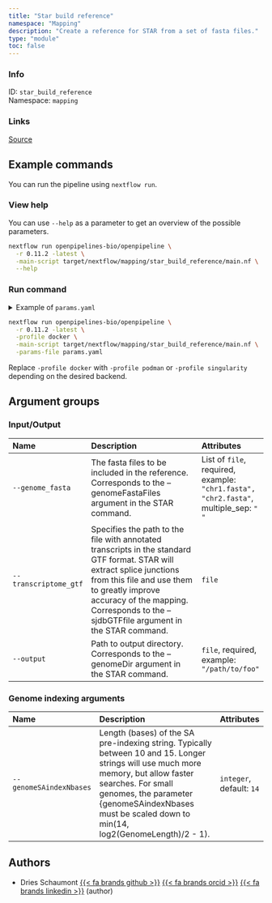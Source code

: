 ```yaml
---
title: "Star build reference"
namespace: "Mapping"
description: "Create a reference for STAR from a set of fasta files."
type: "module"
toc: false
---
```


::: {.column-margin}

### Info

ID: `star_build_reference`  
Namespace: `mapping`

### Links
[Source](https://github.com/openpipelines-bio/openpipeline/blob/0.11.2/./src/mapping/star_build_reference){.btn-action .btn-sm .btn-info .btn role="button"}

:::



## Example commands

You can run the pipeline using `nextflow run`.

### View help

You can use `--help` as a parameter to get an overview of the possible parameters.

```bash
nextflow run openpipelines-bio/openpipeline \
  -r 0.11.2 -latest \
  -main-script target/nextflow/mapping/star_build_reference/main.nf \
  --help
```

### Run command

<details>
<summary>Example of `params.yaml`</summary>
```yaml
# Input/Output
genome_fasta: # please fill in - example: ["chr1.fasta", "chr2.fasta"]
# transcriptome_gtf: "path/to/file"
# output: "$id.$key.output.output"

# Genome indexing arguments
genomeSAindexNbases: 14

# Nextflow input-output arguments
publish_dir: # please fill in - example: "output/"
# param_list: "my_params.yaml"
```
</details>

```bash
nextflow run openpipelines-bio/openpipeline \
  -r 0.11.2 -latest \
  -profile docker \
  -main-script target/nextflow/mapping/star_build_reference/main.nf \
  -params-file params.yaml
```

:::{.callout-note}
Replace `-profile docker` with `-profile podman` or `-profile singularity` depending on the desired backend.
:::

## Argument groups

### Input/Output

|Name                  |Description                                                                                                                                                                                                                                                     |Attributes                                                                           |
|:---------------------|:---------------------------------------------------------------------------------------------------------------------------------------------------------------------------------------------------------------------------------------------------------------|:------------------------------------------------------------------------------------|
|`--genome_fasta`      |The fasta files to be included in the reference. Corresponds to the --genomeFastaFiles argument in the STAR command.                                                                                                                                            |List of `file`, required, example: `"chr1.fasta", "chr2.fasta"`, multiple_sep: `" "` |
|`--transcriptome_gtf` |Specifies the path to the file with annotated transcripts in the standard GTF format. STAR will extract splice junctions from this file and use them to greatly improve accuracy of the mapping. Corresponds to the --sjdbGTFfile argument in the STAR command. |`file`                                                                               |
|`--output`            |Path to output directory. Corresponds to the --genomeDir argument in the STAR command.                                                                                                                                                                          |`file`, required, example: `"/path/to/foo"`                                          |


### Genome indexing arguments

|Name                    |Description                                                                                                                                                                                                                                                     |Attributes               |
|:-----------------------|:---------------------------------------------------------------------------------------------------------------------------------------------------------------------------------------------------------------------------------------------------------------|:------------------------|
|`--genomeSAindexNbases` |Length (bases) of the SA pre-indexing string. Typically between 10 and 15. Longer strings will use much more memory, but allow faster searches. For small genomes, the parameter {genomeSAindexNbases must be scaled down to min(14, log2(GenomeLength)/2 - 1). |`integer`, default: `14` |

## Authors


  * Dries Schaumont [{{< fa brands github >}}](https://github.com/DriesSchaumont) [{{< fa brands orcid >}}](https://orcid.org/0000-0002-4389-0440) [{{< fa brands linkedin >}}](https://linkedin.com/in/dries-schaumont) (author)
